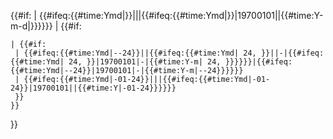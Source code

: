 {{#if: {{{date|}}}
| {{#ifeq:{{#time:Ymd|{{{date}}}}}|{{Time_error}}|{{{date}}}|{{#ifeq:{{#time:Ymd|{{{date}}}}}|19700101|{{{date}}}|{{#time:Y-m-d|{{{date}}}}}}}}}
| {{#if: {{{year|}}}
 | {{#if: {{{month|}}}
  | {{#ifeq:{{#time:Ymd|{{{year}}}-{{{month}}}-24}}|{{Time_error}}|{{#ifeq:{{#time:Ymd|{{{month}}} 24, {{{year}}}}}|{{Time_error}}|{{{year}}}-{{{month}}}|{{#ifeq:{{#time:Ymd|{{{month}}} 24, {{{year}}}}}|19700101|{{{year}}}-{{{month}}}|{{#time:Y-m|{{{month}}} 24, {{{year}}}}}}}}}|{{#ifeq:{{#time:Ymd|{{{year}}}-{{{month}}}-24}}|19700101|{{{year}}}-{{{month}}}|{{#time:Y-m|{{{year}}}-{{{month}}}-24}}}}}}
  | {{#ifeq:{{#time:Ymd|{{{year}}}-01-24}}|{{Time_error}}|{{{year}}}|{{#ifeq:{{#time:Ymd|{{{year}}}-01-24}}|19700101|{{{year}}}|{{#time:Y|{{{year}}}-01-24}}}}}}
  }}
 }}
}}